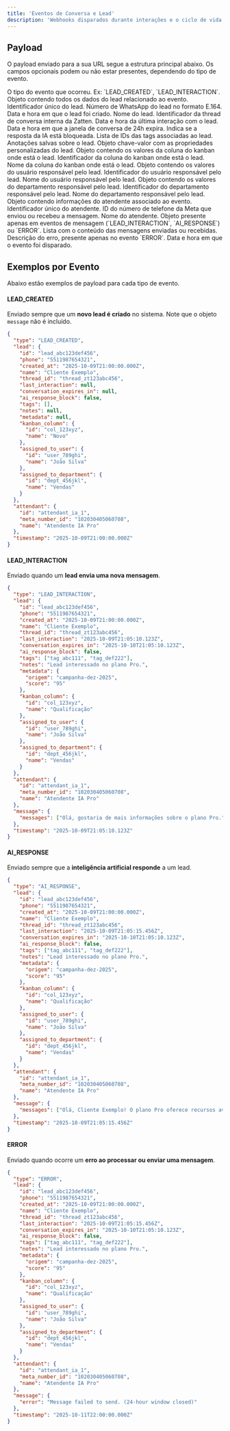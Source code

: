 ```yaml
---
title: 'Eventos de Conversa e Lead'
description: 'Webhooks disparados durante interações e o ciclo de vida do lead.'
---
```


## Payload

O payload enviado para a sua URL segue a estrutura principal abaixo. Os campos opcionais podem ou não estar presentes, dependendo do tipo de evento.

<Card>
  <ResponseField name="type" type="string" required>
    O tipo do evento que ocorreu. Ex: `LEAD_CREATED`, `LEAD_INTERACTION`.
  </ResponseField>

  <ResponseField name="lead" type="object" required>
    Objeto contendo todos os dados do lead relacionado ao evento.
    <Expandable title="properties">
      <ResponseField name="id" type="string" required>
        Identificador único do lead.
      </ResponseField>
      <ResponseField name="phone" type="string" required>
        Número de WhatsApp do lead no formato E.164.
      </ResponseField>
      <ResponseField name="created_at" type="string (ISO 8601)" required>
        Data e hora em que o lead foi criado.
      </ResponseField>
      <ResponseField name="name" type="string">
        Nome do lead.
      </ResponseField>
      <ResponseField name="thread_id" type="string" required>
        Identificador da thread de conversa interna da Zatten.
      </ResponseField>
      <ResponseField name="last_interaction" type="string (ISO 8601)" required>
        Data e hora da última interação com o lead.
      </ResponseField>
      <ResponseField name="conversation_expires_in" type="string (ISO 8601)" required>
        Data e hora em que a janela de conversa de 24h expira.
      </ResponseField>
      <ResponseField name="ai_response_block" type="boolean" required>
        Indica se a resposta da IA está bloqueada.
      </ResponseField>
      <ResponseField name="tags" type="string[]">
        Lista de IDs das tags associadas ao lead.
      </ResponseField>
      <ResponseField name="notes" type="string">
        Anotações salvas sobre o lead.
      </ResponseField>
      <ResponseField name="metadata" type="object">
        Objeto chave-valor com as propriedades personalizadas do lead.
      </ResponseField>
      <ResponseField name="kanban_column" type="string" required>
        Objeto contendo os valores da coluna do kanban onde está o lead.
        <Card>
          <ResponseField name="id" type="string" required>
            Identificador da coluna do kanban onde está o lead.
          </ResponseField>
          <ResponseField name="name" type="string" required>
            Nome da coluna do kanban onde está o lead.
          </ResponseField>
        </Card>
      </ResponseField>
      <ResponseField name="assigned_to_user" type="object">
        Objeto contendo os valores do usuário responsável pelo lead.
        <Card>
          <ResponseField name="id" type="string" required>
            Identificador do usuário responsável pelo lead.
          </ResponseField>
          <ResponseField name="name" type="string" required>
            Nome do usuário responsável pelo lead.
          </ResponseField>
        </Card>
      </ResponseField>
      <ResponseField name="assigned_to_department" type="object">
        Objeto contendo os valores do departamento responsável pelo lead.
        <Card>
          <ResponseField name="id" type="string" required>
            Identificador do departamento responsável pelo lead.
          </ResponseField>
          <ResponseField name="name" type="string" required>
            Nome do departamento responsável pelo lead.
          </ResponseField>
        </Card>
      </ResponseField>
    </Expandable>
  </ResponseField>

  <ResponseField name="attendant" type="object" required>
    Objeto contendo informações do atendente associado ao evento.
    <Expandable title="properties">
      <ResponseField name="id" type="string" required>
        Identificador único do atendente.
      </ResponseField>
      <ResponseField name="meta_number_id" type="string" required>
        ID do número de telefone da Meta que enviou ou recebeu a mensagem.
      </ResponseField>
      <ResponseField name="name" type="string">
        Nome do atendente.
      </ResponseField>
    </Expandable>
  </ResponseField>

  <ResponseField name="message" type="object">
    Objeto presente apenas em eventos de mensagem (`LEAD_INTERACTION`, `AI_RESPONSE`) ou `ERROR`.
      <Expandable title="properties">
        <ResponseField name="messages" type="string[]">
          Lista com o conteúdo das mensagens enviadas ou recebidas.
        </ResponseField>
        <ResponseField name="error" type="string">
          Descrição do erro, presente apenas no evento `ERROR`.
        </ResponseField>
    </Expandable>
  </ResponseField>

  <ResponseField name="timestamp" type="string (ISO 8601)" required>
        Data e hora em que o evento foi disparado.
  </ResponseField>
</Card>

## Exemplos por Evento

Abaixo estão exemplos de payload para cada tipo de evento.

#### LEAD_CREATED

Enviado sempre que um **novo lead é criado** no sistema. Note que o objeto `message` não é incluído.

```json
{
  "type": "LEAD_CREATED",
  "lead": {
    "id": "lead_abc123def456",
    "phone": "5511987654321",
    "created_at": "2025-10-09T21:00:00.000Z",
    "name": "Cliente Exemplo",
    "thread_id": "thread_zt123abc456",
    "last_interaction": null,
    "conversation_expires_in": null,
    "ai_response_block": false,
    "tags": [],
    "notes": null,
    "metadata": null,
    "kanban_column": {
      "id": "col_123xyz",
      "name": "Novo"
    },
    "assigned_to_user": {
      "id": "user_789ghi",
      "name": "João Silva"
    },
    "assigned_to_department": {
      "id": "dept_456jkl",
      "name": "Vendas"
    }
  },
  "attendant": {
    "id": "attendant_ia_1",
    "meta_number_id": "102030405060708",
    "name": "Atendente IA Pro"
  },
  "timestamp": "2025-10-09T21:00:00.000Z"
}
````

#### LEAD\_INTERACTION

Enviado quando um **lead envia uma nova mensagem**.

```json
{
  "type": "LEAD_INTERACTION",
  "lead": {
    "id": "lead_abc123def456",
    "phone": "5511987654321",
    "created_at": "2025-10-09T21:00:00.000Z",
    "name": "Cliente Exemplo",
    "thread_id": "thread_zt123abc456",
    "last_interaction": "2025-10-09T21:05:10.123Z",
    "conversation_expires_in": "2025-10-10T21:05:10.123Z",
    "ai_response_block": false,
    "tags": ["tag_abc111", "tag_def222"],
    "notes": "Lead interessado no plano Pro.",
    "metadata": {
      "origem": "campanha-dez-2025",
      "score": "95"
    },
    "kanban_column": {
      "id": "col_123xyz",
      "name": "Qualificação"
    },
    "assigned_to_user": {
      "id": "user_789ghi",
      "name": "João Silva"
    },
    "assigned_to_department": {
      "id": "dept_456jkl",
      "name": "Vendas"
    }
  },
  "attendant": {
    "id": "attendant_ia_1",
    "meta_number_id": "102030405060708",
    "name": "Atendente IA Pro"
  },
  "message": {
    "messages": ["Olá, gostaria de mais informações sobre o plano Pro."]
  },
  "timestamp": "2025-10-09T21:05:10.123Z"
}
```

#### AI\_RESPONSE

Enviado sempre que a **inteligência artificial responde** a um lead.

```json
{
  "type": "AI_RESPONSE",
  "lead": {
    "id": "lead_abc123def456",
    "phone": "5511987654321",
    "created_at": "2025-10-09T21:00:00.000Z",
    "name": "Cliente Exemplo",
    "thread_id": "thread_zt123abc456",
    "last_interaction": "2025-10-09T21:05:15.456Z",
    "conversation_expires_in": "2025-10-10T21:05:10.123Z",
    "ai_response_block": false,
    "tags": ["tag_abc111", "tag_def222"],
    "notes": "Lead interessado no plano Pro.",
    "metadata": {
      "origem": "campanha-dez-2025",
      "score": "95"
    },
    "kanban_column": {
      "id": "col_123xyz",
      "name": "Qualificação"
    },
    "assigned_to_user": {
      "id": "user_789ghi",
      "name": "João Silva"
    },
    "assigned_to_department": {
      "id": "dept_456jkl",
      "name": "Vendas"
    }
  },
  "attendant": {
    "id": "attendant_ia_1",
    "meta_number_id": "102030405060708",
    "name": "Atendente IA Pro"
  },
  "message": {
    "messages": ["Olá, Cliente Exemplo! O plano Pro oferece recursos avançados de automação. Posso detalhar os benefícios para você?"]
  },
  "timestamp": "2025-10-09T21:05:15.456Z"
}
```

#### ERROR

Enviado quando ocorre um **erro ao processar ou enviar uma mensagem**.

```json
{
  "type": "ERROR",
  "lead": {
    "id": "lead_abc123def456",
    "phone": "5511987654321",
    "created_at": "2025-10-09T21:00:00.000Z",
    "name": "Cliente Exemplo",
    "thread_id": "thread_zt123abc456",
    "last_interaction": "2025-10-09T21:05:15.456Z",
    "conversation_expires_in": "2025-10-10T21:05:10.123Z",
    "ai_response_block": false,
    "tags": ["tag_abc111", "tag_def222"],
    "notes": "Lead interessado no plano Pro.",
    "metadata": {
      "origem": "campanha-dez-2025",
      "score": "95"
    },
    "kanban_column": {
      "id": "col_123xyz",
      "name": "Qualificação"
    },
    "assigned_to_user": {
      "id": "user_789ghi",
      "name": "João Silva"
    },
    "assigned_to_department": {
      "id": "dept_456jkl",
      "name": "Vendas"
    }
  },
  "attendant": {
    "id": "attendant_ia_1",
    "meta_number_id": "102030405060708",
    "name": "Atendente IA Pro"
  },
  "message": {
    "error": "Message failed to send. (24-hour window closed)"
  },
  "timestamp": "2025-10-11T22:00:00.000Z"
}
```
